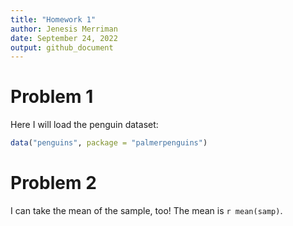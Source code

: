 ```yaml
---
title: "Homework 1"
author: Jenesis Merriman
date: September 24, 2022
output: github_document
---
```


# Problem 1

Here I will load the penguin dataset:

```r
data("penguins", package = "palmerpenguins")
```

# Problem 2

I can take the mean of the sample, too!
The mean is `r mean(samp)`.